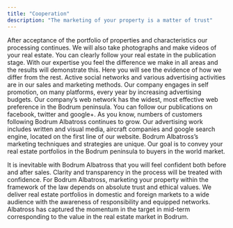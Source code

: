 ```yaml
---
title: "Cooperation"
description: "The marketing of your property is a matter of trust"
---
```


After acceptance of the portfolio of properties and characteristics our processing continues. We will also take photographs and make videos of your real estate. You can clearly follow your real estate in the publication stage.
With our expertise you feel the difference we make in all areas and the results will demonstrate this. Here you will see the evidence of how we differ from the rest. Active social networks and various advertising activities are in our sales and marketing methods. Our company engages in self promotion, on many platforms, every year by increasing advertising budgets. Our company’s web network has the widest, most effective web preference in the Bodrum peninsula. You can follow our publications on facebook, twitter and google+. As you know, numbers of customers following Bodrum Albatross continues to grow. Our advertising work includes written and visual media, aircraft companies and google search engine, located on the first line of our website. Bodrum Albatross’s marketing techniques and strategies are unique. Our goal is to convey your real estate portfolios in the Bodrum peninsula to buyers in the world market.

It is inevitable with Bodrum Albatross that you will feel confident both before and after sales. Clarity and transparency in the process will be treated with confidence. For Bodrum Albatross, marketing your property within the framework of the law depends on absolute trust and ethical values. We deliver real estate portfolios in domestic and foreign markets to a wide audience with the awareness of responsibility and equipped networks. Albatross has captured the momentum in the target in mid-term corresponding to the value in the real estate market in Bodrum.